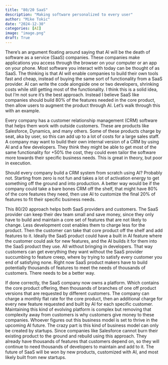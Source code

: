 ```yaml
---
title: "80/20 SaaS"
description: "Making software personalized to every user"
author: "Mike Tokic"
date: "2024-12-30"
categories: [AI]
image: "image.png"
draft: True
---
```


There's an argument floating around saying that AI will be the death of software as a service (SaaS) companies. These companies make applications you access through the browser on your computer or an app on your phone. Most software you interact with today can be thought of as SaaS. The thinking is that AI will enable companies to build their own tools fast and cheap, instead of buying the same sort of functionality from a SaaS provider. AI can write the code alongside one or two developers, shrinking costs while still getting most of the functionality. I think this is a solid idea, but I'm not sure it's the best approach. Instead I believe SaaS like companies should build 80% of the features needed in the core product, then allow users to augment the product through AI. Let's walk through this with an example. 

Every company has a customer relationship management (CRM) software that helps them work with outside customers. These are products like Salesforce, Dynamics, and many others. Some of these products charge by seat, aka by user, so this can add up to a lot of costs for a large sales staff. A company may want to build their own internal version of a CRM by using AI and a few developers. They think they might be able to get most of the same functionality for +50% the cost, they could even tailor the software more towards their specific business needs. This is great in theory, but poor in execution. 

Should every company build a CRM system from scratch using AI? Probably not. Starting from zero is not fun and takes a lot of activation energy to get something off the ground and into production. A better way would be if the company could take a bare bones CRM off the shelf, that might have 80% of the core features they need, then use AI to customize the final 20% of features to fit their specific business needs. 

This 80/20 approach helps both SaaS providers and customers. The SaaS provider can keep their dev team small and save money, since they only have to build and maintain a core set of features that are not likely to change. Less development cost enables them to charge less for the product. Then the customer can take that core product off the shelf and add features to it. Ideally the SaaS product could have a built in AI feature where the customer could ask for new features, and the AI builds it for them into the SaaS product they use. All without bringing in developers. That way customers can get everything they want without the SaaS provider succumbing to feature creep, where by trying to satisfy every customer you end of satisfying none. Right now SaaS product makers have to build potentially thousands of features to meet the needs of thousands of customers. There needs to be a better way. 

If done correctly, the SaaS company now owns a platform. Which contains the core product offering, then thousands of branches of one off product versions that are requested by different customers. The company can charge a monthly flat rate for the core product, then an additional charge for every new feature requested and built by AI for each specific customer. Maintaining this kind of evolving platform is complex but removing that complexity away from customers is why customers give money to these companies. Whoever figures out this business model is set to thrive in the upcoming AI future. The crazy part is this kind of business model can only be created by startups. Since companies like Salesforce cannot burn their existing product to the ground and rebuild using this approach. They already have thousands of features that customers depend on, so they will continue to need thousands of developers to maintain and add to it. The future of SaaS will be won by new products, customized with AI, and most likely built from new startups. 
